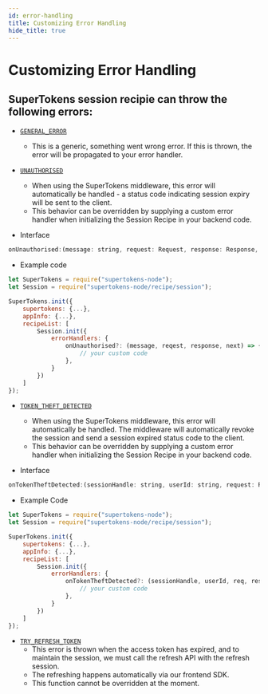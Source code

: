```yaml
---
id: error-handling
title: Customizing Error Handling
hide_title: true
---
```


<!-- COPY DOCS -->
<!-- ./session/common-customizations/sessions/error-handling.mdx -->

# Customizing Error Handling

## SuperTokens session recipie can throw the following errors:

- [``GENERAL_ERROR``](/docs/nodejs/errors/general_error)
  - This is a generic, something went wrong error. If this is thrown, the error will be propagated to your error handler.

- [``UNAUTHORISED``](/docs/nodejs/session/errorhandler/unauthorised)
  - When using the SuperTokens middleware, this error will automatically be handled - a status code indicating session expiry will be sent to the client.
  - This behavior can be overridden by supplying a custom error handler when initializing the Session Recipe in your backend code.
  
- Interface
<!--DOCUSAURUS_CODE_TABS-->
<!--NodeJS-->
```js
onUnauthorised:(message: string, request: Request, response: Response, next: NextFunction): void;

```
<!--END_DOCUSAURUS_CODE_TABS-->


- Example code
<!--DOCUSAURUS_CODE_TABS-->
<!--NodeJS-->
```js
let SuperTokens = require("supertokens-node");
let Session = require("supertokens-node/recipe/session");

SuperTokens.init({
    supertokens: {...},
    appInfo: {...},
    recipeList: [
        Session.init({
            errorHandlers: {
                onUnauthorised?: (message, reqest, response, next) => {
                    // your custom code
                },
            }
        })
    ]
});
```
<!--END_DOCUSAURUS_CODE_TABS-->

- [``TOKEN_THEFT_DETECTED``](/docs/nodejs/session/errorhandler/tokentheftdetected)
  - When using the SuperTokens middleware, this error will automatically be handled. The middleware will automatically revoke the session and send a session expired status code to the client.
  - This behavior can be overridden by supplying a custom error handler when initializing the Session Recipe in your backend code.

- Interface
<!--DOCUSAURUS_CODE_TABS-->
<!--NodeJS-->
```js
onTokenTheftDetected:(sessionHandle: string, userId: string, request: Request, response: Response, next: NextFunction): void;

```
<!--END_DOCUSAURUS_CODE_TABS-->

- Example Code
<!--DOCUSAURUS_CODE_TABS-->
<!--NodeJS-->
```js
let SuperTokens = require("supertokens-node");
let Session = require("supertokens-node/recipe/session");

SuperTokens.init({
    supertokens: {...},
    appInfo: {...},
    recipeList: [
        Session.init({
            errorHandlers: {
                onTokenTheftDetected?: (sessionHandle, userId, req, res, next) => {
                    // your custom code
                },
            }
        })
    ]
});
```
<!--END_DOCUSAURUS_CODE_TABS-->

- [``TRY_REFRESH_TOKEN``](/docs/nodejs/session/errorhandler/tryrefreshtoken)
  - This error is thrown when the access token has expired, and to maintain the session, we must call the refresh API with the refresh session.
  - The refreshing happens automatically via our frontend SDK.
  - This function cannot be overridden at the moment.
